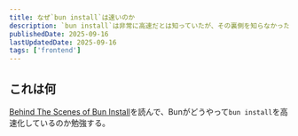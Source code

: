 ```yaml
---
title: なぜ`bun install`は速いのか
description: `bun install`は非常に高速だとは知っていたが、その裏側を知らなかったので勉強する
publishedDate: 2025-09-16
lastUpdatedDate: 2025-09-16
tags: ['frontend']
---
```


## これは何

[Behind The Scenes of Bun Install](https://bun.com/blog/behind-the-scenes-of-bun-install)を読んで、Bunがどうやって`bun install`を高速化しているのか勉強する。

